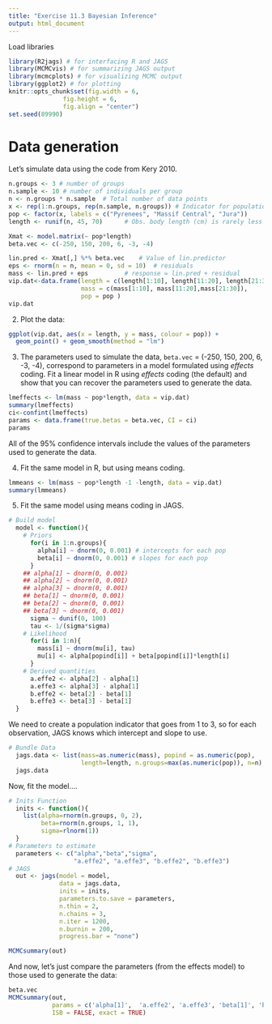 ```yaml
---
title: "Exercise 11.3 Bayesian Inference"
output: html_document
---
```


Load libraries
```r
library(R2jags) # for interfacing R and JAGS
library(MCMCvis) # for summarizing JAGS output
library(mcmcplots) # for visualizing MCMC output
library(ggplot2) # for plotting
knitr::opts_chunk$set(fig.width = 6,
               fig.height = 6,
               fig.align = "center")
set.seed(89990)
```

# Data generation

Let's simulate data using the code from Kery 2010. 

```r
n.groups <- 3 # number of groups
n.sample <- 10 # number of individuals per group
n <- n.groups * n.sample  # Total number of data points
x <- rep(1:n.groups, rep(n.sample, n.groups)) # Indicator for population
pop <- factor(x, labels = c("Pyrenees", "Massif Central", "Jura"))
length <- runif(n, 45, 70)      # Obs. body length (cm) is rarely less than 45

Xmat <- model.matrix(~ pop*length)
beta.vec <- c(-250, 150, 200, 6, -3, -4)

lin.pred <- Xmat[,] %*% beta.vec    # Value of lin.predictor
eps <- rnorm(n = n, mean = 0, sd = 10)  # residuals 
mass <- lin.pred + eps          # response = lin.pred + residual
vip.dat<-data.frame(length = c(length[1:10], length[11:20], length[21:30]), 
                    mass = c(mass[1:10], mass[11:20],mass[21:30]), 
                    pop = pop )
vip.dat
```

2. Plot the data:

```r
ggplot(vip.dat, aes(x = length, y = mass, colour = pop)) + 
  geom_point() + geom_smooth(method = "lm")
```

3. The parameters used to simulate the data, `beta.vec` = (-250, 150, 200, 6, -3, -4), correspond to parameters in a model formulated using *effects* coding.  Fit a linear model in R using *effects* coding (the default) and show that you can recover the parameters used to generate the data.

```r
lmeffects <- lm(mass ~ pop*length, data = vip.dat)
summary(lmeffects)
ci<-confint(lmeffects)
params <- data.frame(true.betas = beta.vec, CI = ci)
params
```

All of the 95% confidence intervals include the values of the parameters used to generate the data.

4. Fit the same model in R, but using means coding.

```r
lmmeans <- lm(mass ~ pop*length -1 -length, data = vip.dat)
summary(lmmeans)
```

5. Fit the same model using means coding in JAGS.

```r
# Build model
  model <- function(){
    # Priors
      for(i in 1:n.groups){
        alpha[i] ~ dnorm(0, 0.001) # intercepts for each pop
        beta[i] ~ dnorm(0, 0.001) # slopes for each pop
      }
    ## alpha[1] ~ dnorm(0, 0.001)
    ## alpha[2] ~ dnorm(0, 0.001)
    ## alpha[3] ~ dnorm(0, 0.001)
    ## beta[1] ~ dnorm(0, 0.001)
    ## beta[2] ~ dnorm(0, 0.001)
    ## beta[3] ~ dnorm(0, 0.001)
      sigma ~ dunif(0, 100)
      tau <- 1/(sigma*sigma)
    # Likelihood
      for(i in 1:n){
        mass[i] ~ dnorm(mu[i], tau)
        mu[i] <- alpha[popind[i]] + beta[popind[i]]*length[i]
      }
    # Derived quantities
      a.effe2 <- alpha[2] - alpha[1]
      a.effe3 <- alpha[3] - alpha[1]
      b.effe2 <- beta[2] - beta[1]
      b.effe3 <- beta[3] - beta[1]
  }
```

We need to create a population indicator that goes from 1 to 3, so for each
observation, JAGS knows which intercept and slope to use.
```r
# Bundle Data
  jags.data <- list(mass=as.numeric(mass), popind = as.numeric(pop), 
                    length=length, n.groups=max(as.numeric(pop)), n=n)
  jags.data
```

Now, fit the model....

```r
# Inits Function
  inits <- function(){
    list(alpha=rnorm(n.groups, 0, 2),
         beta=rnorm(n.groups, 1, 1),
         sigma=rlnorm(1))
  }
# Parameters to estimate
  parameters <- c("alpha","beta","sigma",
                  "a.effe2", "a.effe3", "b.effe2", "b.effe3")
# JAGS
  out <- jags(model = model,
              data = jags.data,
              inits = inits,
              parameters.to.save = parameters,
              n.thin = 2,
              n.chains = 3,
              n.iter = 1200,
              n.burnin = 200,
              progress.bar = "none")
```



```r
MCMCsummary(out) 
```


And now, let's just compare the parameters (from the effects model) to those
used to generate the data:

```r
beta.vec
MCMCsummary(out, 
            params = c('alpha[1]',  'a.effe2', 'a.effe3', 'beta[1]', 'b.effe2', 'b.effe3'),
            ISB = FALSE, exact = TRUE) 
```

